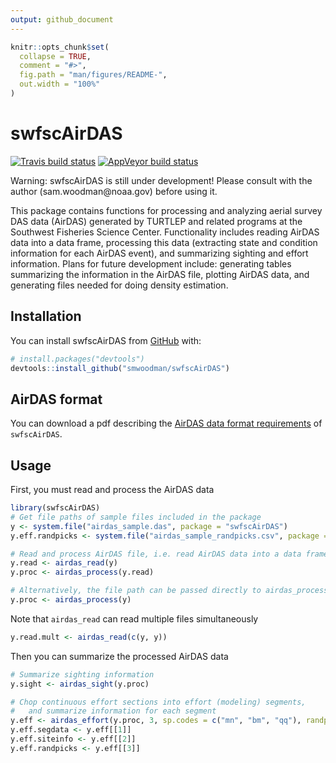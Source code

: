 ```yaml
---
output: github_document
---
```


<!-- README.md is generated from README.Rmd. Please edit that file -->

```r
knitr::opts_chunk$set(
  collapse = TRUE,
  comment = "#>",
  fig.path = "man/figures/README-",
  out.width = "100%"
)
```

# swfscAirDAS

<!-- badges: start -->
[![Travis build status](https://travis-ci.org/smwoodman/swfscAirDAS.svg?branch=master)](https://travis-ci.org/smwoodman/swfscAirDAS)
[![AppVeyor build status](https://ci.appveyor.com/api/projects/status/github/smwoodman/swfscAirDAS?branch=master&svg=true)](https://ci.appveyor.com/project/smwoodman/swfscAirDAS)
<!-- badges: end -->

Warning: swfscAirDAS is still under development! Please consult with the author (sam.woodman@noaa.gov) before using it.

This package contains functions for processing and analyzing aerial survey DAS data (AirDAS) generated by TURTLEP and related programs at the Southwest Fisheries Science Center. Functionality includes reading AirDAS data into a data frame, processing this data (extracting state and condition information for each AirDAS event), and summarizing sighting and effort information. Plans for future development include: generating tables summarizing the information in the AirDAS file, plotting AirDAS data, and generating files needed for doing density estimation.

## Installation

You can install swfscAirDAS from [GitHub](https://github.com/smwoodman/swfscAirDAS) with:

``` r
# install.packages("devtools")
devtools::install_github("smwoodman/swfscAirDAS")
```

## AirDAS format

You can download a pdf describing the [AirDAS data format
requirements](https://github.com/smwoodman/swfscAirDAS/blob/master/inst/AirDAS_Format.pdf)
of `swfscAirDAS`.

## Usage

First, you must read and process the AirDAS data

```r
library(swfscAirDAS)
# Get file paths of sample files included in the package
y <- system.file("airdas_sample.das", package = "swfscAirDAS")
y.eff.randpicks <- system.file("airdas_sample_randpicks.csv", package = "swfscAirDAS")

# Read and process AirDAS file, i.e. read AirDAS data into a data frame and add info columns
y.read <- airdas_read(y)
y.proc <- airdas_process(y.read)

# Alternatively, the file path can be passed directly to airdas_process
y.proc <- airdas_process(y)
```

Note that `airdas_read` can read multiple files simultaneously

```r
y.read.mult <- airdas_read(c(y, y))
```

Then you can summarize the processed AirDAS data

```r
# Summarize sighting information
y.sight <- airdas_sight(y.proc)

# Chop continuous effort sections into effort (modeling) segments, 
#   and summarize information for each segment
y.eff <- airdas_effort(y.proc, 3, sp.codes = c("mn", "bm", "qq"), randpicks.load = y.eff.randpicks)
y.eff.segdata <- y.eff[[1]]
y.eff.siteinfo <- y.eff[[2]]
y.eff.randpicks <- y.eff[[3]]
```
